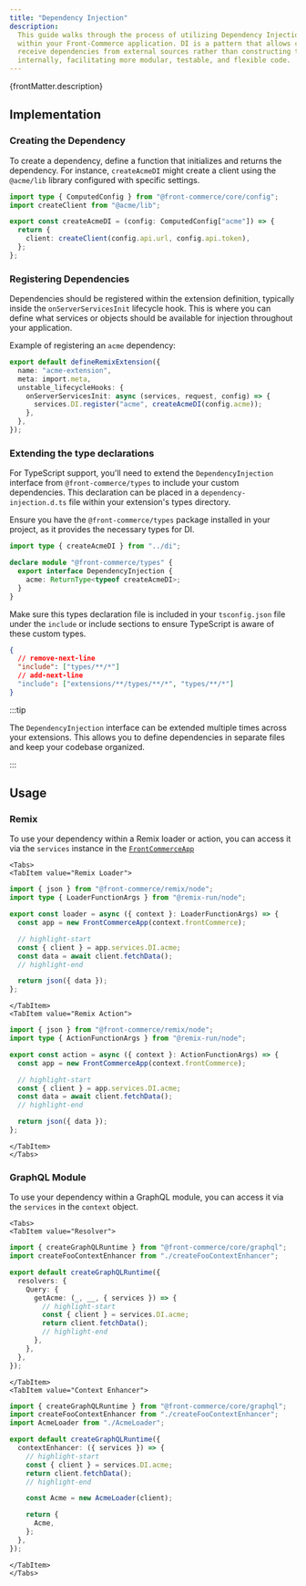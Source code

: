 ```yaml
---
title: "Dependency Injection"
description:
  This guide walks through the process of utilizing Dependency Injection (DI)
  within your Front-Commerce application. DI is a pattern that allows classes to
  receive dependencies from external sources rather than constructing them
  internally, facilitating more modular, testable, and flexible code.
---
```


<p>{frontMatter.description}</p>

## Implementation

### Creating the Dependency

To create a dependency, define a function that initializes and returns the
dependency. For instance, `createAcmeDI` might create a client using the
`@acme/lib` library configured with specific settings.

```ts title="./extensions/acme/di.ts"
import type { ComputedConfig } from "@front-commerce/core/config";
import createClient from "@acme/lib";

export const createAcmeDI = (config: ComputedConfig["acme"]) => {
  return {
    client: createClient(config.api.url, config.api.token),
  };
};
```

### Registering Dependencies

Dependencies should be registered within the extension definition, typically
inside the `onServerServicesInit` lifecycle hook. This is where you can define
what services or objects should be available for injection throughout your
application.

Example of registering an `acme` dependency:

```ts title="./extensions/acme/index.ts"
export default defineRemixExtension({
  name: "acme-extension",
  meta: import.meta,
  unstable_lifecycleHooks: {
    onServerServicesInit: async (services, request, config) => {
      services.DI.register("acme", createAcmeDI(config.acme));
    },
  },
});
```

### Extending the type declarations

For TypeScript support, you'll need to extend the `DependencyInjection`
interface from `@front-commerce/types` to include your custom dependencies. This
declaration can be placed in a `dependency-injection.d.ts` file within your
extension's types directory.

Ensure you have the `@front-commerce/types` package installed in your project,
as it provides the necessary types for DI.

```ts title="./extensions/acme/types/dependency-injection.d.ts"
import type { createAcmeDI } from "../di";

declare module "@front-commerce/types" {
  export interface DependencyInjection {
    acme: ReturnType<typeof createAcmeDI>;
  }
}
```

Make sure this types declaration file is included in your `tsconfig.json` file
under the `include` or include sections to ensure TypeScript is aware of these
custom types.

```json title="tsconfig.json"
{
  // remove-next-line
  "include": ["types/**/*"]
  // add-next-line
  "include": ["extensions/**/types/**/*", "types/**/*"]
}
```

:::tip

The `DependencyInjection` interface can be extended multiple times across your
extensions. This allows you to define dependencies in separate files and keep
your codebase organized.

:::

## Usage

### Remix

To use your dependency within a Remix loader or action, you can access it via
the `services` instance in the
[`FrontCommerceApp`](/docs/3.x/api-reference/front-commerce-remix/front-commerce-app)

```mdx-code-block
<Tabs>
<TabItem value="Remix Loader">
```

```ts
import { json } from "@front-commerce/remix/node";
import type { LoaderFunctionArgs } from "@remix-run/node";

export const loader = async ({ context }: LoaderFunctionArgs) => {
  const app = new FrontCommerceApp(context.frontCommerce);

  // highlight-start
  const { client } = app.services.DI.acme;
  const data = await client.fetchData();
  // highlight-end

  return json({ data });
};
```

```mdx-code-block
</TabItem>
<TabItem value="Remix Action">
```

```ts
import { json } from "@front-commerce/remix/node";
import type { ActionFunctionArgs } from "@remix-run/node";

export const action = async ({ context }: ActionFunctionArgs) => {
  const app = new FrontCommerceApp(context.frontCommerce);

  // highlight-start
  const { client } = app.services.DI.acme;
  const data = await client.fetchData();
  // highlight-end

  return json({ data });
};
```

```mdx-code-block
</TabItem>
</Tabs>
```

### GraphQL Module

To use your dependency within a GraphQL module, you can access it via the
`services` in the `context` object.

```mdx-code-block
<Tabs>
<TabItem value="Resolver">
```

```ts
import { createGraphQLRuntime } from "@front-commerce/core/graphql";
import createFooContextEnhancer from "./createFooContextEnhancer";

export default createGraphQLRuntime({
  resolvers: {
    Query: {
      getAcme: (_, __, { services }) => {
        // highlight-start
        const { client } = services.DI.acme;
        return client.fetchData();
        // highlight-end
      },
    },
  },
});
```

```mdx-code-block
</TabItem>
<TabItem value="Context Enhancer">
```

```ts
import { createGraphQLRuntime } from "@front-commerce/core/graphql";
import createFooContextEnhancer from "./createFooContextEnhancer";
import AcmeLoader from "./AcmeLoader";

export default createGraphQLRuntime({
  contextEnhancer: ({ services }) => {
    // highlight-start
    const { client } = services.DI.acme;
    return client.fetchData();
    // highlight-end

    const Acme = new AcmeLoader(client);

    return {
      Acme,
    };
  },
});
```

```mdx-code-block
</TabItem>
</Tabs>
```
